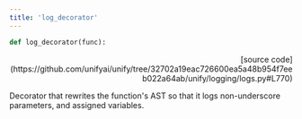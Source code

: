 ```yaml
---
title: 'log_decorator'
---
```


```python
def log_decorator(func):
```

<p align="right">[source code](https://github.com/unifyai/unify/tree/32702a19eac726600ea5a48b954f7eeb022a64ab/unify/logging/logs.py#L770)</p>

Decorator that rewrites the function's AST so that it logs non-underscore
parameters, and assigned variables.